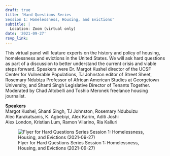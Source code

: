 ```yaml
---
draft: true 
title: 'Hard Questions Series
Session 1: Homelessness, Housing, and Evictions'
subtitle: |
  Location: Zoom (virtual only)
date: '2021-09-27'
rsvp_link: 
---
```


This virtual panel will feature experts on the history and policy of housing, homelessness and evictions in the United States. We will ask hard questions as part of a discussion to better understand the current crisis and viable steps forward. Speakers were Dr. Margot Kushel director of the UCSF Center for Vulnerable Populations, TJ Johnston editor of Street Sheet, Rosemary Ndubizu Professor of African American Studies at Georgetown University, and Shanti Singh Legislative Director of Tenants Together. Moderated by Chad Altobelli and Toshio Meronek freelance housing journalist.

<b>Speakers</b>  
Margot Kushel, Shanti Singh, TJ Johnston, Rosemary Ndubuizu  
Alec Karakatsanis, K. Agbebiyi, Alex Karim, Aditi Joshi  
Alex London, Kristian Lum, Ramon Vilarino, Ria Kalluri



![Flyer for Hard Questions Series
Session 1: Homelessness, Housing, and Evictions (2021-09-27)](featured.png){.lightbox}
